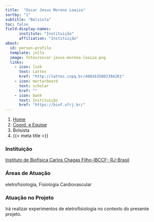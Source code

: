 ```yaml
---
title:  "Oscar Jesus Moreno Loaiza"
sortby: "1"
subtitle: "Bolsista"
toc: false
field-display-names:
      institute: "Instituição"
      affiliation: "Instituição"
about:
  id: person-profile
  template: jolla
  image: fotos/oscar-jesus-moreno-loaiza.png
  links:
    - icon: link
      text: Lattes
      href: "http://lattes.cnpq.br/4801635002394261"
    - icon: mortarboard
      text: scholar
      href: ""
    - icon: bank
      text: Instituição
      href: "https://biof.ufrj.br/"
---
```


```{=html}
<nav aria-label="breadcrumb">
  <ol class="breadcrumb">
    <li class="breadcrumb-item"><a href="../../index.html">Home</a></li>
    <li class="breadcrumb-item"><a href="../coord-equipe.html">Coord. e Equipe</a></li>
    <li class="breadcrumb-item active">Bolsista</li>
    <li class="breadcrumb-item active" aria-current="page">{{< meta title >}}</li>
  </ol>
</nav>
```
:::{#person-profile}
:::

### Instituição

[Instituto de Biofísica Carlos Chagas Filho-IBCCF- RJ-Brasil](https://biof.ufrj.br/)

### Áreas de Atuação

eletrofisiologia, Fisiologia Cardiovascular

### Atuação no Projeto

Irá realizar experimentos de eletrofisiologia no contexto do presente projeto.
